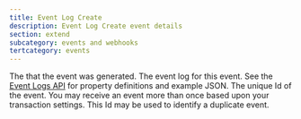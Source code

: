 ```yaml
---
title: Event Log Create
description: Event Log Create event details
section: extend
subcategory: events and webhooks
tertcategory: events
---
```


<Event name="Event Log Create"
       fieldName="event.log.create"
       version="1.30.0"
       description="This event is generated when an event log is created."
       scope="instance"
       transactional="false"
       jsonFile="event-log-create.json">
  <APIField name="event.createInstant" type="Long">
    The <ReferenceLink file="data-types#instants" label="instant" /> that the event was generated.
  </APIField>
  <APIField name="event.eventLog" type="Object">
    The event log for this event. See the [Event Logs API](/docs/apis/event-logs) for property definitions and example JSON.
  </APIField>
  <APIField name="event.id" type="UUID">
    The unique Id of the event. You may receive an event more than once based upon your transaction settings. This Id may be used to identify a duplicate event.
  </APIField>
</Event>

